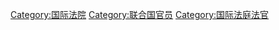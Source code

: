 {{Commonscat|Judges of the International Court of Justice}}
{{Catmore|国际法院法官列表}}
{{See|分类:常设国际法院法官}}

[[Category:国际法院|Category:国际法院]]
[[Category:联合国官员|Category:联合国官员]]
[[Category:国际法庭法官|Category:国际法庭法官]]